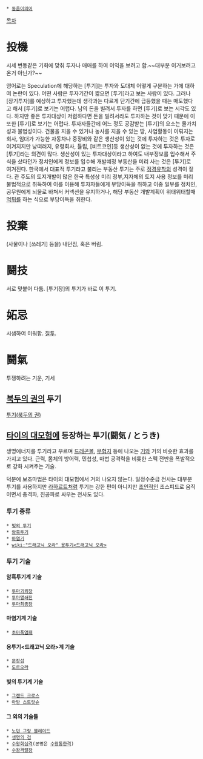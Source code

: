  * [[동음이의어]]

[[목차]]
= 投機 =
시세 변동같은 기회에 맞춰 투자나 매매를 하여 이익을 보려고 함.~~대부분 이거보려고 온거 아닌가?~~

영어로는 Speculation에 해당하는 [투기]는 투자와 도대체 어떻게 구분하는 가에 대하여 논란이 있다. 
어떤 사람은 투자기간이 짧으면 [투기]라고 보는 사람이 있다. 그러나 [장기투자]를 예상하고 투자했는데 생각과는 다르게 단기간에 급등했을 때는 매도했다고 해서 [투기]로 보기는 어렵다. 남의 돈을 빌려서 투자를 하면 [투기]로 보는 시각도 있다. 하지만 좋은 투자대상이 저렴하다면 돈을 빌려서라도 투자하는 것이 맞기 때문에 이 또한 [투기]로 보기는 어렵다. 
투자자들간에 어느 정도 공감받는 [투기]의 요소는 몰가치성과 불법성이다. 건물을 지을 수 있거나 농사를 지을 수 있는 땅, 사업활동이 이뤄지는 회사, 임대가 가능한 자동차나 중장비와 같은 생산성이 있는 것에 투자하는 것은 투자로 여겨지지만 낭떠러지, 유령회사, 튤립, [비트코인]등 생산성이 없는 것에 투자하는 것은 [투기]라는 의견이 많다. 생산성이 있는 투자대상이라고 하여도 내부정보를 입수해서 주식을 샀다던가 정치인에게 정보를 입수해 개발예정 부동산을 미리 사는 것은 [투기]로 여겨진다.
한국에서 대표적 투기라고 불리는 부동산 투기는 주로 [[정경유착]]의 성격이 짙다. 관 주도의 토지개발이 많은 한국 특성상 미리 정부,지자체의 토지 사용 정보를 미리 불법적으로 취득하여 이를 이용해 투자자들에게 부당이득을 취하고 이중 일부를 정치인,공무원에게 뇌물로 바쳐서 커넥션을 유지하거나, 해당 부동산 개발계획이 위태위태할때 [[먹튀]]를 하는 식으로 부당이득을 취한다.
= 投棄 =
(사물이나 [쓰레기] 등을) 내던짐, 혹은 버림.
= 鬪技 =
서로 맞붙어 다툼. [투기장]의 투기가 바로 이 투기.
= 妬忌 =
시샘하여 미워함. [[질투]].
= 鬪氣 =
투쟁하려는 기운, 기세
== [[북두의 권]]의 투기 ==
[[투기(북두의 권)]]

== [[타이의 대모험]]에 등장하는 투기(闘気 / とうき) ==
생명에너지를 투기라고 부르며 [[드래곤볼]], [[무협지]] 등에 나오는 [[기]]와 거의 비슷한 효과를 가지고 있다. 근력, 몸체의 방어력, 민첩성, 마법 공격력을 비롯한 스펙 전반을 폭발적으로 강화 시켜주는 기술. 

덕분에 보조마법은 타이의 대모험에서 거의 나오지 않는다. 일정수준급 전사는 대부분 투기를 사용하지만 [[라하르트]]처럼 투기는 강한 편이 아니지만 [[초인]]적인 초스피드로 움직이면서 충격파, 진공파로 싸우는 전사도 있다.

=== 투기 종류 ===
 * [[빛의 투기]]
 * [[암흑투기]]
 * [[마염기]]
 * [[wiki:"드래고닉 오라" 용투기<드래고닉 오라>]]

=== 투기 기술 ===
==== 암흑투기계 기술 ====
 * [[투마괴뢰장]]
 * [[투마멸쇄진]]
 * [[투마최종장]]

==== 마염기계 기술 ====
 * [[초마폭염패]]

==== 용투기<드래고닉 오라>계 기술 ====
 * [[문장섬]]
 * [[도르오라]]

==== 빛의 투기계 기술 ====
 * [[그랜드 크로스]]
 * [[아방 스트랏슈]]

==== 그 외의 기술들 ====
 * [[노던 그랑 블레이드]]
 * [[생명의 검]]
 * [[수왕회심격]](본명은 [[수왕통한격]])
 * [[수왕격렬장]]
